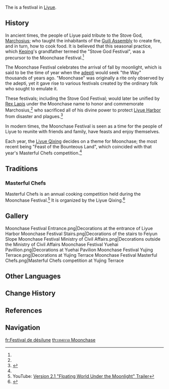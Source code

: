 {{About|the festival|the [[Version 2.1]] [[Event]]|Moonlight Merriment}}
{{See also|Liyue/Culture}}
{{Terminology Infobox
|image        = Moonchase Festival.png
|type         = Liyue Culture
|type2        = Festivals
}}
The {{Lang|'''Moonchase Festival'''|zh=逐月节|zh_rm=Zhúyuè-jié}} is a festival in [[Liyue]].

==History==
In ancient times, the people of Liyue paid tribute to the Stove God, [[Marchosius]]; who taught the inhabitants of the [[Guili Assembly]] to create fire, and in turn, how to cook food. It is believed that this seasonal practice, which [[Keqing]]'s grandfather termed the "Stove God Festival", was a precursor to the Moonchase Festival.<ref name="mm1" />

The Moonchase Festival celebrates the arrival of fall by moonlight, which is said to be the time of year when the [[adepti]] would seek "the Way" thousands of years ago. "Moonchase" was originally a rite only observed by the adepti, yet it gave rise to various festivals created by the ordinary folk who sought to emulate it.

These festivals; including the Stove God Festival; would later be unified by [[Rex Lapis]] under the Moonchase name to honor and commemorate Marchosius,<ref name="mm1" /> who sacrificed all of his divine power to protect [[Liyue Harbor]] from disaster and plagues.<ref name="mm2">{{Ref/Quest|Three to Get Ready, and Here We Go}}</ref>

In modern times, the Moonchase Festival is seen as a time for the people of Liyue to reunite with friends and family, have feasts and enjoy themselves.

Each year, the [[Liyue Qixing]] decides on a theme for Moonchase; the most recent being "Feast of the Bounteous Land", which coincided with that year's Masterful Chefs competition.<ref name="mm1" />

==Traditions==
===Masterful Chefs===
Masterful Chefs is an annual cooking competition held during the Moonchase Festival.<ref>YouTube: [https://youtu.be/f_5-i0ZJfds Version 2.1 "Floating World Under the Moonlight" Trailer]</ref> It is organized by the Liyue Qixing.<ref name="mm1">{{Ref/Quest|One for the Foodies, Two for the Show}}</ref>

==Gallery==
<gallery>
Moonchase Festival Entrance.png|Decorations at the entrance of Liyue Harbor
Moonchase Festival Stairs.png|Decorations of the stairs to Feiyun Slope
Moonchase Festival Ministry of Civil Affairs.png|Decorations outside the Ministry of Civil Affairs
Moonchase Festival Yuehai Pavillion.png|Decorations at Yuehai Pavilion
Moonchase Festival Yujing Terrace.png|Decorations at Yujing Terrace
Moonchase Festival Masterful Chefs.png|Masterful Chefs competition at Yujing Terrace
</gallery>

==Other Languages==
{{Other Languages
|en       = Moonchase Festival
|zhs      = 逐月节
|zhs_rm   = Zhúyuè-jié
|zht      = 逐月節
|zht_rm   = Zhúyuè-jié
|zh_tl    = Moon-Chasing Festival
|ja       = {{Rubi|月|つき|逐|お|い|&nbsp;|祭|さい}}
|ja_rm    = Tsuki'oi-sai<ref>{{Ref/Quest|One for the Foodies, Two for the Show|note=Japanese Voice-Overs}}</ref>
|ja_tl    = Moon-Chasing Festival
|ko       = {{tt|축월절|逐月節}}
|ko_rm    = Chukwol-jeol
|ko_tl    = Moon-Chasing Festival
|es       = Festival de la Luna
|es_tl    = Festival of the Moon
|fr       = Festival de désilune
|fr_tl    = Festival of Desilune
|fr_note  = ''Désilune'' is a portmanteau made of '''''dési'''r'' "desire" and '''''lune''''' "moon".
|ru       = Лунная охота
|ru_tl    = Lunar Hunt
|th       = เทศกาล Moonchase
|th_rm    = Thetsakan Moonchase
|th_tl    = Moonchase Festival
|vi       = {{tt|Lễ|禮}} {{tt|Trục Nguyệt|逐月}}
|vi_tl    = 
|de       = Vollmondtanz
|de_tl    = Full Moon Dance
|id       = Festival Moonchase
|id_tl    = Moonchase Festival
|pt       = Festival da Caça à Lua
|pt_tl    = 
|tr       = 
|tr_tl    = 
|it       = 
|it_tl    = 
}}

==Change History==
{{Change History|introduced=2.1}}

==References==
{{Reflist}}

==Navigation==
{{Lore Navbox|Festival}}

[[fr:Festival de désilune]]
[[th:เทศกาล Moonchase]]